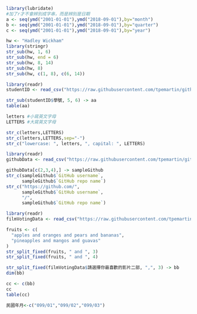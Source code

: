 

```r
library(lubridate)
#加了r才不會辨別成字串，而是辨別是日期
a <- seq(ymd("2001-01-01"),ymd("2018-09-01"),by="month")
b <- seq(ymd("2001-01-01"),ymd("2018-09-01"),by="quarter")
c <- seq(ymd("2001-01-01"),ymd("2018-09-01"),by="year")
```

```r
hw <- "Hadley Wickham"
library(stringr)
str_sub(hw, 1, 6)
str_sub(hw, end = 6)
str_sub(hw, 8, 14)
str_sub(hw, 8)
str_sub(hw, c(1, 8), c(6, 14))
```

```r
library(readr)
studentID <- read_csv("https://raw.githubusercontent.com/tpemartin/github-data/master/studentID.csv")

```

```r
str_sub(studentID$學號, 5, 6) -> aa
table(aa)
```

```r
letters #小寫英文字母
LETTERS #大寫英文字母
```


```r
str_c(letters,LETTERS)
str_c(letters,LETTERS,sep="-")
str_c("lowercase: ", letters, ", capital: ", LETTERS)
```

```r
library(readr)
githubData <- read_csv("https://raw.githubusercontent.com/tpemartin/github-data/master/githubData.csv")
```

```r
githubData[c(2,3,4),] -> sampleGithub
str_c(sampleGithub$`GitHub username`,
      sampleGithub$`GitHub repo name`)
str_c("https://github.com/",
      sampleGithub$`GitHub username`,
      "/",
      sampleGithub$`GitHub repo name`)
```

```r
library(readr)
filmVotingData <- read_csv("https://raw.githubusercontent.com/tpemartin/course-107-1-programming-for-data-science/master/data/%E7%AC%AC%E4%B8%89%E5%B1%86%E7%B6%93%E6%BF%9F%E6%92%AD%E5%AE%A2%E7%AB%B6%E8%B3%BD%E5%8F%83%E8%B3%BD%E4%BD%9C%E5%93%81%E6%8A%95%E7%A5%A8%E7%B5%90%E6%9E%9C%E6%A8%A3%E6%9C%AC%20-%20Sheet1.csv")
```

```r
fruits <- c(
  "apples and oranges and pears and bananas",
  "pineapples and mangos and guavas"
)
str_split_fixed(fruits, " and ", 3)
str_split_fixed(fruits, " and ", 4)
```

```r
str_split_fixed(filmVotingData$請選擇你最喜歡的影片二部, ",", 3) -> bb
dim(bb)
```

```r
cc <- c(bb)
cc
table(cc)
```

```r
民國年月<-c("099/01","099/02","099/03")
```

